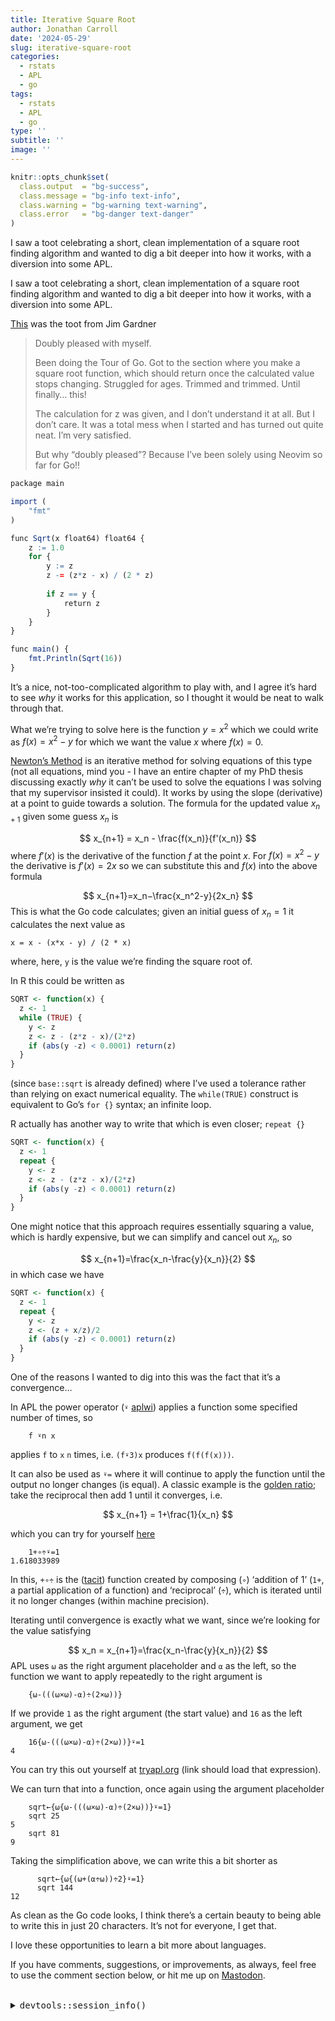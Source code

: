 ```yaml
---
title: Iterative Square Root
author: Jonathan Carroll
date: '2024-05-29'
slug: iterative-square-root
categories:
  - rstats
  - APL
  - go
tags:
  - rstats
  - APL
  - go
type: ''
subtitle: ''
image: ''
---
```


```r
knitr::opts_chunk$set(
  class.output  = "bg-success",
  class.message = "bg-info text-info",
  class.warning = "bg-warning text-warning",
  class.error   = "bg-danger text-danger"
)
```

I saw a toot celebrating a short, clean implementation of a square root 
finding algorithm and wanted to dig a bit deeper into how it works, with a 
diversion into some APL.

<!--more-->

I saw a toot celebrating a short, clean implementation of a square root 
finding algorithm and wanted to dig a bit deeper into how it works, with a 
diversion into some APL.

[This](https://hachyderm.io/@jimgar/112521236754983554) was the toot from Jim 
Gardner

> Doubly pleased with myself. 
> 
> Been doing the Tour of Go. Got to the section where you make a square root function, which should return once the calculated value stops changing. Struggled for ages. Trimmed and trimmed. Until finally... this!
>
> The calculation for z was given, and I don't understand it at all. But I don't care. It was a total mess when I started and has turned out quite neat. I'm very satisfied. 
>
> But why "doubly pleased"? Because I've been solely using Neovim so far for Go!! 

```r
package main 

import ( 
	"fmt" 
) 

func Sqrt(x float64) float64 {
	z := 1.0 
	for { 
		y := z 
		z -= (z*z - x) / (2 * z) 
		
		if z == y { 
			return z 
		} 
	}
} 

func main() { 
	fmt.Println(Sqrt(16)) 
} 
```

It's a nice, not-too-complicated algorithm to play with, and I agree it's hard to 
see _why_ it works for this application, so I thought it would be neat to walk 
through that.

What we're trying to solve here is the function $y = x^2$ which we could write as 
$f(x) = x^2 - y$ for which we want the value $x$ where $f(x) = 0$.

[Newton's Method](https://en.wikipedia.org/wiki/Newton%27s_method) is an iterative 
method for solving equations of this type (not all equations, mind you - I have an 
entire chapter of my PhD thesis discussing exactly _why_ it can't be used to 
solve the equations I was solving that my supervisor insisted it could). It works 
by using the slope (derivative) at a point to guide towards a solution. The formula 
for the updated value $x_{n+1}$ given some guess $x_n$ is 

$$
x_{n+1} = x_n - \frac{f(x_n)}{f'(x_n)}
$$
where $f'(x)$ is the derivative of the function $f$ at the point $x$. For $f(x) = x^2 - y$
the derivative is $f'(x) = 2x$ so we can substitute this and $f(x)$ into the above formula

$$
x_{n+1}​=x_n​−\frac{x_n^2-y}{2x_n}
$$
This is what the Go code calculates; given an initial guess of $x_n = 1$ it calculates the next value as

```
x = x - (x*x - y) / (2 * x) 
```

where, here, `y` is the value we're finding the square root of.

In R this could be written as

```r
SQRT <- function(x) {
  z <- 1
  while (TRUE) {
    y <- z
    z <- z - (z*z - x)/(2*z)
    if (abs(y -z) < 0.0001) return(z)
  }
}
```

(since `base::sqrt` is already defined) where I've used a tolerance rather than
relying on exact numerical equality. The `while(TRUE)` construct is equivalent
to Go's `for {}` syntax; an infinite loop.

R actually has another way to write that which is even closer; `repeat {}`

```r
SQRT <- function(x) {
  z <- 1
  repeat {
    y <- z
    z <- z - (z*z - x)/(2*z)
    if (abs(y -z) < 0.0001) return(z)
  }
}
```

One might notice that this approach requires essentially squaring a value, which 
is hardly expensive, but we can simplify and cancel out $x_n$, so

$$
x_{n+1}​=\frac{x_n-\frac{y}{x_n}}{2}
$$
in which case we have

```r
SQRT <- function(x) {
  z <- 1
  repeat {
    y <- z
    z <- (z + x/z)/2
    if (abs(y -z) < 0.0001) return(z)
  }
}
```

One of the reasons I wanted to dig into this was the fact that it's a convergence... 

In APL the power operator (`⍣` [aplwi](https://aplwiki.com/wiki/Power_(operator)))
applies a function some specified number of times, so 

```apl
    f ⍣n x
```

applies `f` to `x` `n` times, i.e. `(f⍣3)x` produces `f(f(f(x)))`.

It can also be used as `⍣=` where it will continue to apply the function until
the output no longer changes (is equal). A classic example is the 
[golden ratio](https://en.wikipedia.org/wiki/Golden_ratio); take the reciprocal
then add 1 until it converges, i.e. 

$$
x_{n+1} = 1+\frac{1}{x_n}
$$ 

which you can try for yourself 
[here](https://tryapl.org/?clear&q=1%2B%E2%88%98%C3%B7%E2%8D%A3%3D1&run)

```apl
    1+∘÷⍣=1
1.618033989
```

In this, `+∘÷` is the ([tacit](https://aplwiki.com/wiki/Tacit)) function created by 
composing (`∘`) 'addition of 1' (`1+`, a partial application of a function) and 
'reciprocal' (`÷`), which is iterated until it no longer changes (within 
machine precision).

Iterating until convergence is exactly what we want, since we're looking for the 
value satisfying 

$$
x_n = x_{n+1}​=\frac{x_n-\frac{y}{x_n}}{2}
$$
APL uses `⍵` as the right argument placeholder and `⍺` as the left, so the 
function we want to apply repeatedly to the right argument is

```apl
    {⍵-(((⍵×⍵)-⍺)÷(2×⍵))}
```

If we provide `1` as the right argument (the start value) and `16` as the left 
argument, we get

```apl
    16{⍵-(((⍵×⍵)-⍺)÷(2×⍵))}⍣=1
4
```

You can try this out yourself at [tryapl.org](https://tryapl.org/?clear&q=16%7B%E2%8D%B5-(((%E2%8D%B5%C3%97%E2%8D%B5)-%E2%8D%BA)%C3%B7(2%C3%97%E2%8D%B5))%7D%E2%8D%A3%3D1&run) 
(link should load that expression).

We can turn that into a function, once again using the argument placeholder

```apl
    sqrt←{⍵{⍵-(((⍵×⍵)-⍺)÷(2×⍵))}⍣=1}
    sqrt 25
5
    sqrt 81
9
```

Taking the simplification above, we can write this a bit shorter as

```apl
      sqrt←{⍵{(⍵+(⍺÷⍵))÷2}⍣=1}
      sqrt 144
12
```

As clean as the Go code looks, I think there's a certain beauty to being able 
to write this in just 20 characters. It's not for everyone, I get that.

I love these opportunities to learn a bit more about languages.

If you have comments, suggestions, or improvements, as always, feel free to use
the comment section below, or hit me up on
[Mastodon](https://fosstodon.org/@jonocarroll).

<br />
<details>
  <summary>
    <tt>devtools::session_info()</tt>
  </summary>
```r
devtools::session_info()
```
</details>
<br />
